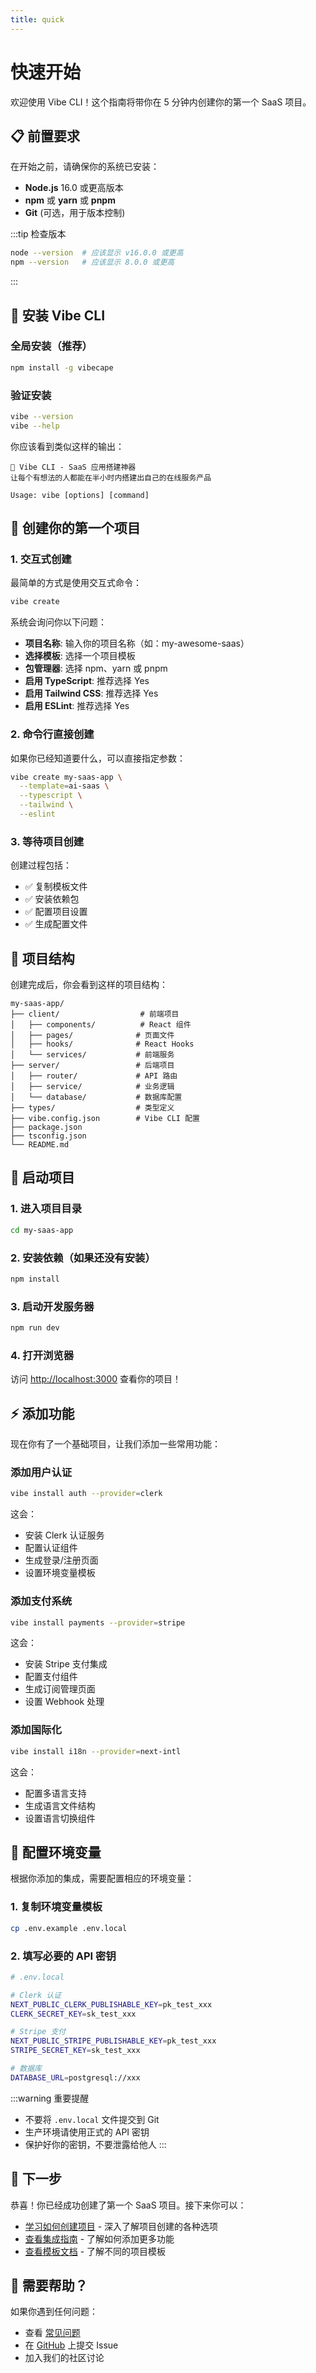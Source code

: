 ```yaml
---
title: quick
---
```


# 快速开始

欢迎使用 Vibe CLI！这个指南将带你在 5 分钟内创建你的第一个 SaaS 项目。

## 📋 前置要求

在开始之前，请确保你的系统已安装：

- **Node.js** 16.0 或更高版本
- **npm** 或 **yarn** 或 **pnpm**
- **Git** (可选，用于版本控制)

:::tip 检查版本
```bash
node --version  # 应该显示 v16.0.0 或更高
npm --version   # 应该显示 8.0.0 或更高
```
:::

## 🚀 安装 Vibe CLI

### 全局安装（推荐）

```bash
npm install -g vibecape
```

### 验证安装

```bash
vibe --version
vibe --help
```

你应该看到类似这样的输出：

```
🚀 Vibe CLI - SaaS 应用搭建神器
让每个有想法的人都能在半小时内搭建出自己的在线服务产品

Usage: vibe [options] [command]
```

## 🎯 创建你的第一个项目

### 1. 交互式创建

最简单的方式是使用交互式命令：

```bash
vibe create
```

系统会询问你以下问题：

- **项目名称**: 输入你的项目名称（如：my-awesome-saas）
- **选择模板**: 选择一个项目模板
- **包管理器**: 选择 npm、yarn 或 pnpm
- **启用 TypeScript**: 推荐选择 Yes
- **启用 Tailwind CSS**: 推荐选择 Yes
- **启用 ESLint**: 推荐选择 Yes

### 2. 命令行直接创建

如果你已经知道要什么，可以直接指定参数：

```bash
vibe create my-saas-app \
  --template=ai-saas \
  --typescript \
  --tailwind \
  --eslint
```

### 3. 等待项目创建

创建过程包括：
- ✅ 复制模板文件
- ✅ 安装依赖包
- ✅ 配置项目设置
- ✅ 生成配置文件

## 📁 项目结构

创建完成后，你会看到这样的项目结构：

```
my-saas-app/
├── client/                  # 前端项目
│   ├── components/          # React 组件
│   ├── pages/              # 页面文件
│   ├── hooks/              # React Hooks
│   └── services/           # 前端服务
├── server/                 # 后端项目
│   ├── router/             # API 路由
│   ├── service/            # 业务逻辑
│   └── database/           # 数据库配置
├── types/                  # 类型定义
├── vibe.config.json        # Vibe CLI 配置
├── package.json
├── tsconfig.json
└── README.md
```

## 🚀 启动项目

### 1. 进入项目目录

```bash
cd my-saas-app
```

### 2. 安装依赖（如果还没有安装）

```bash
npm install
```

### 3. 启动开发服务器

```bash
npm run dev
```

### 4. 打开浏览器

访问 [http://localhost:3000](http://localhost:3000) 查看你的项目！

## ⚡ 添加功能

现在你有了一个基础项目，让我们添加一些常用功能：

### 添加用户认证

```bash
vibe install auth --provider=clerk
```

这会：
- 安装 Clerk 认证服务
- 配置认证组件
- 生成登录/注册页面
- 设置环境变量模板

### 添加支付系统

```bash
vibe install payments --provider=stripe
```

这会：
- 安装 Stripe 支付集成
- 配置支付组件
- 生成订阅管理页面
- 设置 Webhook 处理

### 添加国际化

```bash
vibe install i18n --provider=next-intl
```

这会：
- 配置多语言支持
- 生成语言文件结构
- 设置语言切换组件

## 🔧 配置环境变量

根据你添加的集成，需要配置相应的环境变量：

### 1. 复制环境变量模板

```bash
cp .env.example .env.local
```

### 2. 填写必要的 API 密钥

```bash
# .env.local

# Clerk 认证
NEXT_PUBLIC_CLERK_PUBLISHABLE_KEY=pk_test_xxx
CLERK_SECRET_KEY=sk_test_xxx

# Stripe 支付
NEXT_PUBLIC_STRIPE_PUBLISHABLE_KEY=pk_test_xxx
STRIPE_SECRET_KEY=sk_test_xxx

# 数据库
DATABASE_URL=postgresql://xxx
```

:::warning 重要提醒
- 不要将 `.env.local` 文件提交到 Git
- 生产环境请使用正式的 API 密钥
- 保护好你的密钥，不要泄露给他人
:::

## 🎉 下一步

恭喜！你已经成功创建了第一个 SaaS 项目。接下来你可以：

- [学习如何创建项目](./creating-project) - 深入了解项目创建的各种选项
- [查看集成指南](../integrations/) - 了解如何添加更多功能
- [查看模板文档](../templates/) - 了解不同的项目模板

## 💬 需要帮助？

如果你遇到任何问题：

- 查看 [常见问题](../FAQ)
- 在 [GitHub](https://github.com/vibe-cli/vibe) 上提交 Issue
- 加入我们的社区讨论 